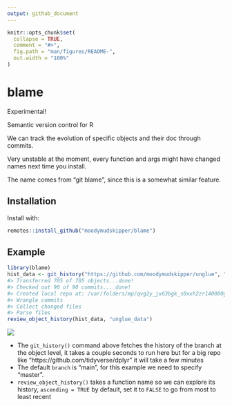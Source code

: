 ```yaml
---
output: github_document
---
```


<!-- README.md is generated from README.Rmd. Please edit that file -->

```r
knitr::opts_chunk$set(
  collapse = TRUE,
  comment = "#>",
  fig.path = "man/figures/README-",
  out.width = "100%"
)
```

# blame

Experimental! 

Semantic version control for R

We can track the evolution of specific objects and their doc through commits.

Very unstable at the moment, every function and args might have changed names next time you install.

The name comes from "git blame", since this is a somewhat similar feature.

## Installation

Install with:

``` r
remotes::install_github("moodymudskipper/blame")
```

## Example

```r
library(blame)
hist_data <- git_history("https://github.com/moodymudskipper/unglue", "master")
#> Transferred 705 of 705 objects...done!
#> Checked out 90 of 90 commits... done!
#> Created local repo at: /var/folders/mp/qvg2y_jx63bgk_s0xxh2zr140000gp/T//Rtmp903U62/file2531910b7ea
#> Wrangle commits
#> Collect changed files
#> Parse files
review_object_history(hist_data, "unglue_data")
```

![](man/figures/example.gif)

* The `git_history()` command above fetches the history of the branch at the object
level, it takes a couple seconds to run here but for a big repo
like "https://github.com/tidyverse/dplyr" it will take a few minutes
* The default `branch` is "main", for this example we need to specify "master".
* `review_object_history()` takes a function name so we can explore its history,
 `ascending = TRUE` by default, set it to `FALSE` to go from most to least recent
